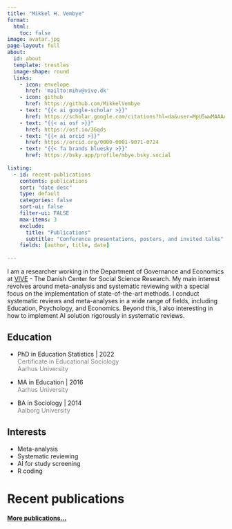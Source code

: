 ```yaml
---
title: "Mikkel H. Vembye"
format: 
  html:
    toc: false
image: avatar.jpg
page-layout: full
about:
  id: about
  template: trestles
  image-shape: round
  links:
    - icon: envelope
      href: 'mailto:mihv@vive.dk'
    - icon: github
      href: https://github.com/MikkelVembye
    - text: "{{< ai google-scholar >}}"
      href: https://scholar.google.com/citations?hl=da&user=MpU5wwMAAAAJ
    - text: "{{< ai osf >}}"
      href: https://osf.io/36qds
    - text: "{{< ai orcid >}}"
      href: https://orcid.org/0000-0001-9071-0724 
    - text: "{{< fa brands bluesky >}}"
      href: https://bsky.app/profile/mbye.bsky.social
      
listing:
  - id: recent-publications
    contents: publications
    sort: "date desc"
    type: default
    categories: false
    sort-ui: false
    filter-ui: FALSE
    max-items: 3
    exclude: 
      title: "Publications"
      subtitle: "Conference presentations, posters, and invited talks"
    fields: [author, title, date]
  
---
```


:::::: {#about}
I am a researcher working in the Department of Governance and Economics at [VIVE](https://www.vive.dk/en/) - The Danish Center for Social Science Research. My main interest revolves around meta-analysis and systematic reviewing with a special focus on the implementation of state-of-the-art methods. I conduct systematic reviews and meta-analyses in a wide range of fields, including Education, Psychology, and Economics. Beyond this, I also interesting in how to implement AI solution rigorously in systematic reviews.  

::::: grid

::: g-col-6

## Education

-   PhD in Education Statistics \| 2022 <br> [Certificate in Educational Sociology]{style="color:gray;"} <br> [Aarhus University]{style="color:gray;"}

-   MA in Education \| 2016 <br> [Aarhus University]{style="color:gray;"}

-   BA in Sociology \| 2014 <br> [Aalborg University]{style="color:gray;"}
:::

::: g-col-6

## Interests

-   Meta-analysis
-   Systematic reviewing 
-   AI for study screening 
-   R coding

:::

:::::

::::::

# Recent publications 

:::::{#recent-publications}
:::::

#### [More publications...](/publications/)
